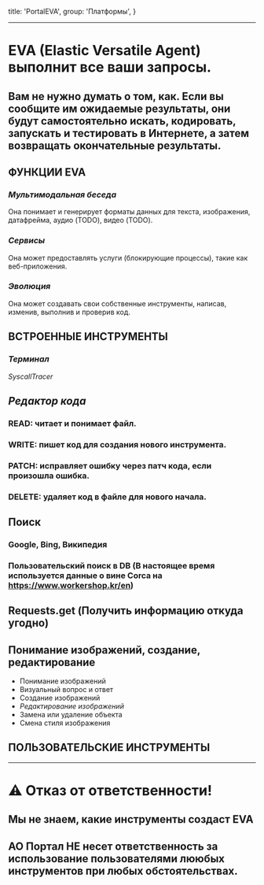 
  title: 'PortalEVA',
  group: 'Платформы',
}

---

# **EVA (Elastic Versatile Agent)** выполнит все ваши запросы. 

## Вам не нужно думать о том, как. Если вы сообщите им ожидаемые результаты, они будут самостоятельно искать, кодировать, запускать и тестировать в Интернете, а затем возвращать окончательные результаты.

## **ФУНКЦИИ EVA**

### *Мультимодальная беседа*

Она понимает и генерирует форматы данных для текста, изображения, датафрейма, аудио (TODO), видео (TODO).

### *Сервисы*

Она может предоставлять услуги (блокирующие процессы), такие как веб-приложения.

### *Эволюция*

Она может создавать свои собственные инструменты, написав, изменив, выполнив и проверив код.

## **ВСТРОЕННЫЕ ИНСТРУМЕНТЫ**

### *Терминал*

*SyscallTracer*

## *Редактор кода*

### **READ**: читает и понимает файл.

### **WRITE**: пишет код для создания нового инструмента.

### **PATCH**: исправляет ошибку через патч кода, если произошла ошибка.

### **DELETE**: удаляет код в файле для нового начала.

## **Поиск**

### Google, Bing, Википедия

### Пользовательский поиск в DB (В настоящее время используется данные о вине Corca на https://www.workershop.kr/en)

## **Requests.get** (Получить информацию откуда угодно)

## **Понимание изображений, создание, редактирование**

- Понимание изображений
- Визуальный вопрос и ответ
- Создание изображений
- *Редактирование изображений*
- Замена или удаление объекта
- Смена стиля изображения

## **ПОЛЬЗОВАТЕЛЬСКИЕ ИНСТРУМЕНТЫ**

---

# ⚠️ Отказ от ответственности!
## Мы не знаем, какие инструменты создаст EVA
## АО Портал НЕ несет ответственность за использование пользователями лююбых инструментов при любых обстоятельствах.

